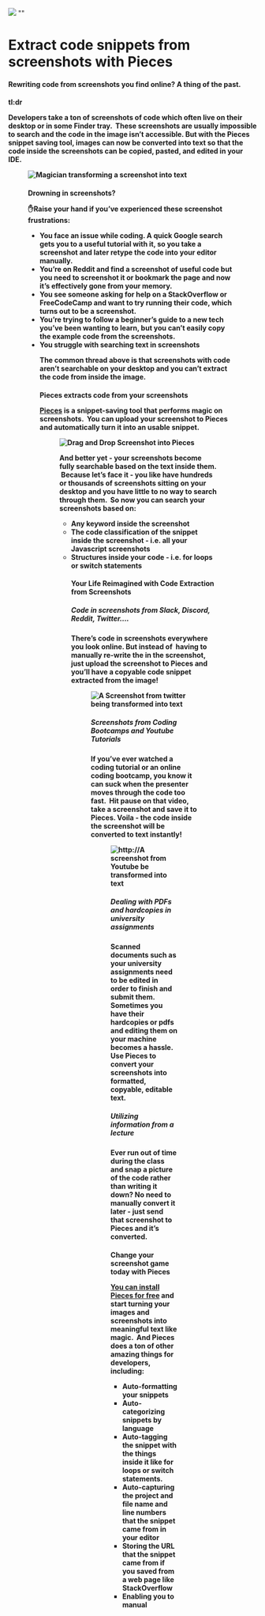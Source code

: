 ![](https://uploads-ssl.webflow.com/6143afec68f555387049efb3/61e03fded7a81ae14fb6e826_Untitleddesign_1f8cdce3b4750bf3d226e3841af5f93f_2000.png)
""
# Extract code snippets from screenshots with Pieces
> 
<h4 id="dcnio">Rewriting code from screenshots you find online? A thing of the past.<h4.new.line><h4 id="e2u2p"><strong>tl:dr</strong><h4.new.line><p>Developers take a ton of screenshots of code which often live on their desktop or in some Finder tray. &nbsp;These screenshots are usually impossible to search and the code in the image isn’t accessible. But with the Pieces snippet saving tool, images can now be converted into text so that the code inside the screenshots can be copied, pasted, and edited in your IDE.<p.new.line><figure class="w-richtext-figure-type- " data-rt-type="" data-rt-align=""><div><img alt="Magician transforming a screenshot into text" src="https://images.storychief.com/account_32099/Untitleddesign_9041f1386ab45f0ce42be1f8de5ab447_800.png" width="auto" height="auto" loading="auto"><div.new.line><figure.new.line><h4 id="7t26r">Drowning in screenshots?<h4.new.line><p>✋<strong>Raise your hand if you’ve experienced these screenshot frustrations:</strong><p.new.line><ul><li>You face an issue while coding. A quick Google search gets you to a useful tutorial with it, so you take a screenshot and later retype the code into your editor manually.<li.new.line><li>You’re on Reddit and find a screenshot of useful code but you need to screenshot it or bookmark the page and now it’s effectively gone from your memory.<li.new.line><li>You see someone asking for help on a StackOverflow or FreeCodeCamp and want to try running their code, which turns out to be a screenshot.<li.new.line><li>You’re trying to follow a beginner’s guide to a new tech you’ve been wanting to learn, but you can’t easily copy the example code from the screenshots.<li.new.line><li>You struggle with searching text in screenshots<li.new.line><ul.new.line><p>The common thread above is that screenshots with code aren’t searchable on your desktop and you can’t extract the code from inside the image.<p.new.line><h4 id="951q2">Pieces extracts code from your screenshots<h4.new.line><p><a href="http://pieces.app/">Pieces</a> is a snippet-saving tool that performs magic on screenshots. &nbsp;You can upload your screenshot to Pieces and automatically turn it into an usable snippet.<p.new.line><figure class="w-richtext-figure-type- " data-rt-type="" data-rt-align=""><div><img alt="Drag and Drop Screenshot into Pieces" src="https://d37oebn0w9ir6a.cloudfront.net/account_32099/final_61dd7b6315ed1000795f7f31_773970_cea8f0936714c8695f9161d17ce97ce6.gif" width="auto" height="auto" loading="auto"><div.new.line><figure.new.line><p>And better yet - your screenshots become fully searchable based on the text inside them. &nbsp;Because let’s face it - you like have hundreds or thousands of screenshots sitting on your desktop and you have little to no way to search through them. &nbsp;So now you can search your screenshots based on:<p.new.line><ul><li>Any keyword inside the screenshot<li.new.line><li>The code classification of the snippet inside the screenshot - i.e. all your Javascript screenshots<li.new.line><li>Structures inside your code - i.e. for loops or switch statements<li.new.line><ul.new.line><h4 id="arde">Your Life Reimagined with Code Extraction from Screenshots<h4.new.line><h5 id="55akk">Code in s<strong>creenshots from Slack, Discord, Reddit, Twitter....</strong></h5><p>There’s code in screenshots everywhere you look online. But instead of &nbsp;having to manually re-write the in the screenshot, just upload the screenshot to Pieces and you’ll have a copyable code snippet extracted from the image!<p.new.line><figure class="w-richtext-figure-type- " data-rt-type="" data-rt-align=""><div><img alt="A Screenshot from twitter being transformed into text" src="https://d37oebn0w9ir6a.cloudfront.net/account_32099/final_61dcb04d4efad2003edbe1c0_248447_d7901a8b47e9a5a68fb8863148e8c2eb.gif" width="auto" height="auto" loading="auto"><div.new.line><figure.new.line><h5 id="dst16">Screenshots from <strong>Coding Bootcamps and Youtube Tutorials</strong></h5><p>If you’ve ever watched a coding tutorial or an online coding bootcamp, you know it can suck when the presenter moves through the code too fast. &nbsp;Hit pause on that video, take a screenshot and save it to Pieces. Voila - the code inside the screenshot will be converted to text instantly!<p.new.line><figure class="w-richtext-figure-type- " data-rt-type="" data-rt-align=""><div><img alt="http://A screenshot from Youtube be transformed into text" src="https://d37oebn0w9ir6a.cloudfront.net/account_32099/OCR-Youtube_d830a5d77ce25dfd5e92726f49ef7bc9.gif" width="auto" height="auto" loading="auto"><div.new.line><figure.new.line><h5 id="af41c">Dealing with PDFs and hardcopies in u<strong>niversity assignments</strong></h5><p>Scanned documents such as your university assignments need to be edited in order to finish and submit them. Sometimes you have their hardcopies or pdfs and editing them on your machine becomes a hassle. Use Pieces to convert your screenshots into formatted, copyable, editable text.<p.new.line><h5 id="4mbgv"><strong>Utilizing information from a lecture</strong></h5><p>Ever run out of time during the class and snap a picture of the code rather than writing it down? No need to manually convert it later - just send that screenshot to Pieces and it’s converted.<p.new.line><h4 id="ctcm6">Change your screenshot game today with Pieces<h4.new.line><p><a href="http://pieces.app/">You can install Pieces for free</a>&nbsp;and start turning your images and screenshots into meaningful text like magic. &nbsp;And Pieces does a ton of other amazing things for developers, including:<p.new.line><ul><li>Auto-formatting your snippets<li.new.line><li>Auto-categorizing snippets by language<li.new.line><li>Auto-tagging the snippet with the things inside it like for loops or switch statements.<li.new.line><li>Auto-capturing the project and file name and line numbers that the snippet came from in your editor<li.new.line><li>Storing the URL that the snippet came from if you saved from a web page like StackOverflow<li.new.line><li>Enabling you to manual
